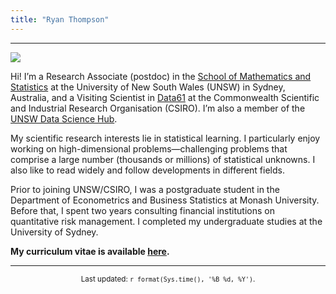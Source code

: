 ```yaml
---
title: "Ryan Thompson"
---
```


---

::: grid

::: g-col-3

![](resources/photo.jpg)

:::

::: g-col-8

Hi! I'm a Research Associate (postdoc) in the [School of Mathematics and Statistics](https://www.unsw.edu.au/science/our-schools/maths) at the University of New South Wales (UNSW) in Sydney, Australia, and a Visiting Scientist in [Data61](https://data61.csiro.au) at the Commonwealth Scientific and Industrial Research Organisation (CSIRO). I'm also a member of the [UNSW Data Science Hub](https://www.unsw.edu.au/research/udash).

My scientific research interests lie in statistical learning. I particularly enjoy working on high-dimensional problems---challenging problems that comprise a large number (thousands or millions) of statistical unknowns. I also like to read widely and follow developments in different fields.

Prior to joining UNSW/CSIRO, I was a postgraduate student in the Department of Econometrics and Business Statistics at Monash University. Before that, I spent two years consulting financial institutions on quantitative risk management. I completed my undergraduate studies at the University of Sydney.

**My curriculum vitae is available [here](resources/RyanThompson_CV.pdf).**

:::

:::

---

<center><small>Last updated: `r format(Sys.time(), '%B %d, %Y')`.</small></center>
